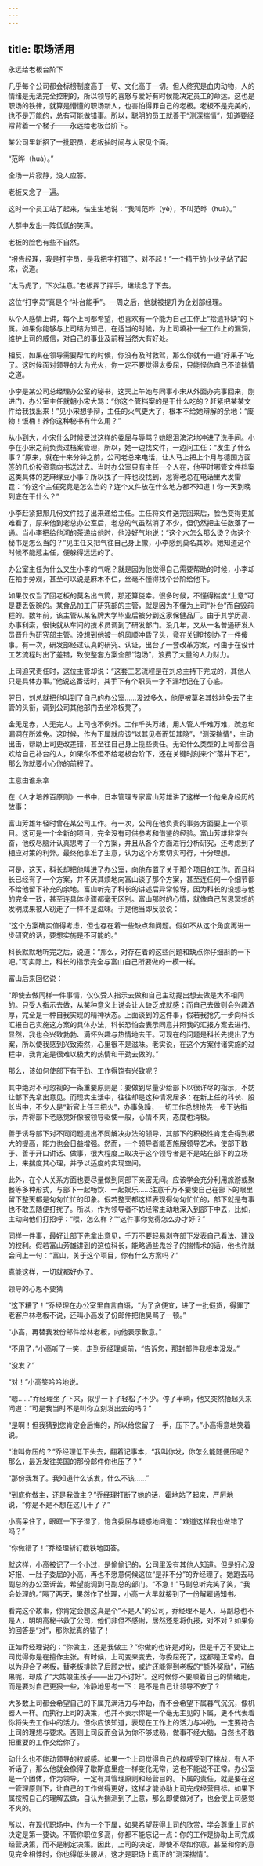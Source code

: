 ```yaml
---
---
---
```

title: 职场活用
---




永远给老板台阶下

几乎每个公司都会标榜制度高于一切、文化高于一切。但人终究是血肉动物，人的情绪是无法完全控制的，所以领导的喜怒与爱好有时候能决定员工的命运。这也是职场的铁律，就算是懵懂的职场新人，也害怕得罪自己的老板。老板不是完美的，也不是万能的，总有可能做错事。所以，聪明的员工就善于“测深揣情”，知道要经常背着一个梯子——永远给老板台阶下。

某公司里新招了一批职员，老板抽时间与大家见个面。

“范晔（huà）。”

全场一片寂静，没人应答。

老板又念了一遍。

这时一个员工站了起来，怯生生地说：“我叫范晔（yè），不叫范晔（huà）。”

人群中发出一阵低低的笑声。

老板的脸色有些不自然。

“报告经理，我是打字员，是我把字打错了。对不起！”一个精干的小伙子站了起来，说道。

“太马虎了，下次注意。”老板挥了挥手，继续念了下去。

这位“打字员”真是个“补台能手”。一周之后，他就被提升为企划部经理。

从个人感情上讲，每个上司都希望，也喜欢有一个能为自己工作上“拾遗补缺”的下属。如果你能够与上司结为知己，在适当的时候，为上司填补一些工作上的漏洞，维护上司的威信，对自己的事业及前程当然大有好处。

相反，如果在领导需要帮忙的时候，你没有及时救驾，那么你就有一通“好果子”吃了。这时候面对领导的大为光火，你一定不要觉得太委屈，只能怪你自己不谙揣情之道。

小李是某公司总经理办公室的秘书，这天上午她与同事小宋从外面办完事回来，刚进门，办公室主任就朝小宋大骂：“你这个管档案的是干什么吃的？赶紧把某某文件给我找出来！”见小宋想争辩，主任的火气更大了，根本不给她辩解的余地：“废物！饭桶！养你这种秘书有什么用？”

从小到大，小宋什么时候受过这样的委屈与辱骂？她眼泪滂沱地冲进了洗手间。小李在小宋之前负责过档案管理，所以，她一边找文件，一边问主任：“发生了什么事？”原来，就在十来分钟之前，公司老总来电话，让人马上把上个月与德国方面签的几份投资意向书送过去。当时办公室只有主任一个人在，他平时哪管文件档案这类具体的芝麻绿豆小事？所以找了一阵也没找到，惹得老总在电话里大发雷霆：“你这个主任究竟是怎么当的？连个文件放在什么地方都不知道！你一天到晚到底在干什么？”

小李赶紧把那几份文件找了出来递给主任。主任将文件送完回来后，脸色变得更加难看了，原来他到老总办公室后，老总的气虽然消了不少，但仍然把主任数落了一通。当小李把给他沏的茶递给他时，他没好气地说：“这个水怎么那么烫？你这个秘书是怎么当的？”见主任又把气往自己身上撒，小李感到莫名其妙。她知道这个时候不能惹主任，便躲得远远的了。

办公室主任为什么又生小李的气呢？就是因为他觉得自己需要帮助的时候，小李却在袖手旁观，甚至可以说是麻木不仁，丝毫不懂得找个台阶给他下。

如果仅仅当了回老板的莫名出气筒，那还算侥幸。很多时候，不懂得揣度“上意”可是要丢饭碗的。某食品加工厂研究部的主管，就是因为不懂为上司“补台”而自毁前程的。数年前，该主管从某名牌大学毕业后被分到这家保健品厂。由于其学历高、办事利索，很快就从车间的技术员调到了研发部门。没几年，又从一名普通研发人员晋升为研究部主管。没想到他被一帆风顺冲昏了头，竟在关键时刻办了一件傻事。有一次，研发部经过认真的研究、认证，出台了一套改革方案，可由于在设计工艺流程时出了差错，致使整套方案全部“泡汤”，浪费了大量的人力财力。

上司追究责任时，这位主管却说：“这套工艺流程是在刘总主持下完成的，其他人只是具体办事。”他说这番话时，其手下有个职员一字不漏地记在了心底。

翌日，刘总就把他叫到了自己的办公室……没过多久，他便被莫名其妙地免去了主管的头衔，调到公司其他部门去坐冷板凳了。

金无足赤，人无完人，上司也不例外。工作千头万绪，用人管人千难万难，疏忽和漏洞在所难免。这时候，作为下属就应该“以其见者而知其隐”，“测深揣情”，主动出击，帮助上司更改差错，甚至往自己身上揽些责任。无论什么类型的上司都会喜欢给自己补台的人，如果你不但不给老板台阶下，还在关键时刻来个“落井下石”，那么你就要小心你的前程了。


主意由谁来拿

在《人才培养百原则》一书中，日本管理专家富山芳雄讲了这样一个他亲身经历的故事：

富山芳雄年轻时曾在某公司工作。有一次，公司在他负责的事务方面要上一个项目。这可是一个全新的项目，完全没有可供参考和借鉴的经验。富山芳雄非常兴奋，他绞尽脑汁认真思考了一个方案，并且从各个方面进行分析研究，还考虑到了相应对策的利弊。最终他拿准了主意，认为这个方案切实可行，十分理想。

可是，这天，科长却把他叫进了办公室，向他布置了关于那个项目的工作。而且科长已经有了一个方案，并不厌其烦地向富山谈了那个方案，甚至连任何一个细节都不给他留下补充的余地。富山听完了科长的讲述后异常惊讶，因为科长的设想与他的完全一致，甚至连具体步骤都毫无区别。富山那时的心情，就像自己苦思冥想的发明成果被人窃走了一样不是滋味。于是他当即反驳说：

“这个方案确实值得考虑，但也存在着一些缺点和问题。假如不从这个角度再进一步研究的话，要想实施是不可能的。”

科长默默地听完之后，说道：“那么，对存在着的这些问题和缺点你仔细斟酌一下吧。”可实际上，科长的指示完全与富山自己所要做的一模一样。

富山后来回忆说：

“即使去做同样一件事情，仅仅受人指示去做和自己主动提出想去做是大不相同的。只受人指示去做，从某种意义上说会让人缺乏成就感；而自己去做则会兴趣浓厚，完全是一种自我实现的精神状态。上面谈到的这件事，假若我抢先一步向科长汇报自己实施这方案的具体办法，科长恐怕会表示同意并照我的汇报方案去进行。显然，我也会兴致勃勃、满怀兴趣与热情地去干。可现在的问题是科长先提出了方案，所以使我感到兴致索然，心里很不是滋味。老实说，在这个方案付诸实施的过程中，我肯定是很难以极大的热情和干劲去做的。”

那么，该如何使部下有干劲、工作得饶有兴致呢？

其中绝对不可忽视的一条重要原则是：要做到尽量少给部下以很详尽的指示，不妨让部下先拿出意见。而现实生活中，往往却是这种情况居多：在新上任的科长、股长当中，不少人是“新官上任三把火”，办事急躁，一切工作总想抢先一步下达指示，弄得部下老感觉好像被领导驱使一般，心情不爽，态度也消极。

善于诱导部下对不同问题提出不同解决办法的领导，其部下的积极性肯定会得到极大的提高，能力也会日益增强。然而，一个领导者能否施展领导艺术，使部下敢于、善于开口讲话、做事，很大程度上取决于这个领导者是不是站在部下的立场上，来揣度其心理，并予以适度的实现空间。

此外，在个人关系方面也要尽量做到同部下亲密无间。应该学会充分利用旅游或聚餐等多种形式，与部下一起畅饮、一起娱乐……注意千万不要使自己在部下的眼里留下整天都是匆匆忙忙的印象。假若整天都这样表现得匆匆忙忙的，部下就是有事也不敢去随便打扰了。所以，作为领导者不妨经常主动地深入到部下中去，比如，主动向他们打招呼：“喂，怎么样？”“这件事你觉得怎么办才好？”

同样一件事，最好让部下先拿出意见，千万不要轻易剥夺部下发表自己看法、建议的权利。假若富山芳雄讲到的这位科长，能略通些鬼谷子的揣情术的话，他也许就会问上一句：“富山，关于这个项目，你有什么方案吗？”

真能这样，一切就都好办了。


领导的心思不要猜

“这下糟了！”乔经理在办公室里自言自语，“为了贪便宜，进了一批假货，得罪了老客户林老板不说，还叫小高发了份邮件把他臭骂了一顿。”

“小高，再替我发份邮件给林老板，向他表示歉意。”

“不用了，”小高听了一笑，走到乔经理桌前，“告诉您，那封邮件我根本没发。”

“没发？”

“对！”小高笑吟吟地说。

“嗯……”乔经理坐了下来，似乎一下子轻松了不少。停了半晌，他又突然抬起头来问道：“可是我当时不是叫你立刻发出去的吗？”

“是啊！但我猜到您肯定会后悔的，所以给您留了一手，压下了。”小高得意地笑着说。

“谁叫你压的？”乔经理低下头去，翻着记事本，“我叫你发，你怎么能随便压呢？那么，最近发往美国的那份邮件你也压了？”

“那份我发了。我知道什么该发，什么不该……”

“到底你做主，还是我做主？”乔经理打断了她的话，霍地站了起来，严厉地说，“你是不是不想在这儿干了？”

小高呆住了，眼眶一下子湿了，饱含委屈与疑惑地问道：“难道这样我也做错了吗？”

“你做错了！”乔经理斩钉截铁地回答。

就这样，小高被记了一个小过，是偷偷记的，公司里没有其他人知道。但是好心没好报、一肚子委屈的小高，再也不愿意伺候这位“是非不分”的乔经理了。她跑去马副总的办公室诉苦，希望能调到马副总的部门。“不急！”马副总听完笑了笑，“我会处理的。”隔了两天，果然作了处理，小高一大早就接到了一份解雇通知书。

看完这个故事，你肯定会想这真是个“不是人”的公司，乔经理不是人，马副总也不是人，明明高秘书救了公司，他们非但不感谢，居然还恩将仇报，对不对？如果你的回答是“对”，那你就真的错了！

正如乔经理说的：“你做主，还是我做主？”你做的也许是对的，但是千万不要让上司觉得你是在擅作主张。有时候，上司变来变去，你委屈死了，这都是正常的。自以为迎合了老板，替老板排除了后顾之忧，或许还能得到老板的“额外奖励”，可结果呢，却成了“大姑娘生孩子——出力不讨好”。这时候你不要顺着自己的情绪走，而是要对自己更狠一些，冷静地思考一下：是不是自己让领导不安了？

大多数上司都会希望自己的下属充满活力与冲劲，而不会希望下属暮气沉沉，像机器人一样。而执行上司的决策，也并不表示你是一个毫无主见的下属，更不代表着你将失去工作中的活力。但你应该知道，表现在工作上的活力与冲劲，一定要符合上司的理想与要求。否则上司反而会认为你不够成熟，做事不经大脑，自然也不敢把重要的工作交给你了。

动什么也不能动领导的权威感。如果一个上司觉得自己的权威受到了挑战，有人不听话了，那么他就会像得了歇斯底里症一样变化无常，这也不能说不正常。办公室是一个团体，作为领导，一定有其管理原则和经营目的。下属的责任，就是要在这一管理原则下，让自己的工作做得更好，这样才能协助上司完成经营目标。如果下属按照自己的理解去做，自认为揣测到了上意，那么即使做对了，也会使上司感觉不爽的。

所以，在现代职场中，作为一个下属，如果希望获得上司的欣赏，学会尊重上司的决定是第一要诀。不管你职位多高，你都不能忘记一点：你的工作是协助上司完成经营决策，而不是制定决策。因此，上司的决定，即使不尽如你意，甚至和你的意见完全相悖时，你也得低头服从，这才是职场上真正的“测深揣情”。